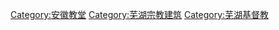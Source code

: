 [[Category:安徽教堂|Category:安徽教堂]]
[[Category:芜湖宗教建筑|Category:芜湖宗教建筑]]
[[Category:芜湖基督教|Category:芜湖基督教]]